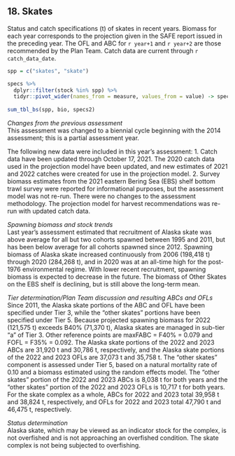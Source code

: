 ## 18. Skates  
Status and catch specifications (t) of skates in recent years. 
Biomass for each year corresponds to the projection given in the SAFE report issued in the preceding year. The OFL and ABC for `r year+1` and `r year+2` are those recommended by the Plan Team. 
Catch data are current through `r catch_data_date`.

```r
spp = c("skates", "skate")

specs %>% 
  dplyr::filter(stock %in% spp) %>% 
  tidyr::pivot_wider(names_from = measure, values_from = value) -> specs2
  
sum_tbl_bs(spp, bio, specs2)
```

*Changes from the previous assessment*  
This assessment was changed to a biennial cycle beginning with the 2014 assessment; this is a partial
assessment year.

The following new data were included in this year’s assessment:
1. Catch data have been updated through October 17, 2021. The 2020 catch data used in the projection
model have been updated, and new estimates of 2021 and 2022 catches were created for use in the
projection model.
2. Survey biomass estimates from the 2021 eastern Bering Sea (EBS) shelf bottom trawl survey were
reported for informational purposes, but the assessment model was not re-run.
There were no changes to the assessment methodology. The projection model for harvest recommendations
was re-run with updated catch data.


*Spawning biomass and stock trends*  
Last year’s assessment estimated that recruitment of Alaska skate was above average for all but two cohorts spawned between 1995 and 2011, but has been below average for all cohorts spawned since 2012. Spawning biomass of Alaska skate increased continuously from 2006 (198,418 t) through 2020 (284,268 t), and in 2020 was at an all-time high for the post-1976 environmental regime. With lower recent recruitment,
spawning biomass is expected to decrease in the future. The biomass of Other Skates on the EBS shelf is
declining, but is still above the long-term mean. 

*Tier determination/Plan Team discussion and resulting ABCs and OFLs*  
Since 2011, the Alaska skate portions of the ABC and OFL have been specified under Tier 3, while the
“other skates” portions have been specified under Tier 5.
Because projected spawning biomass for 2022 (121,575 t) exceeds B40% (71,370 t), Alaska skates are
managed in sub-tier “a” of Tier 3. Other reference points are maxFABC = F40% = 0.079 and FOFL = F35% =
0.092. The Alaska skate portions of the 2022 and 2023 ABCs are 31,920 t and 30,786 t, respectively, and
the Alaska skate portions of the 2022 and 2023 OFLs are 37,073 t and 35,758 t. The “other skates”
component is assessed under Tier 5, based on a natural mortality rate of 0.10 and a biomass estimated using
the random effects model. The “other skates” portion of the 2022 and 2023 ABCs is 8,038 t for both years
and the “other skates” portion of the 2022 and 2023 OFLs is 10,717 t for both years.
For the skate complex as a whole, ABCs for 2022 and 2023 total 39,958 t and 38,824 t, respectively, and
OFLs for 2022 and 2023 total 47,790 t and 46,475 t, respectively.


*Status determination*  
Alaska skate, which may be viewed as an indicator stock for the complex, is not overfished and is not
approaching an overfished condition. The skate complex is not being subjected to overfishing.


